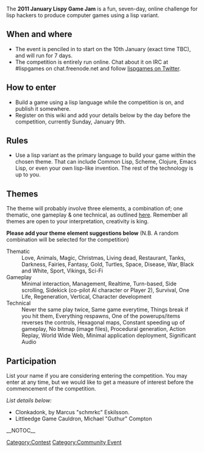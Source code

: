 The '''2011 January Lispy Game Jam''' is a fun, seven-day, online challenge for lisp hackers to produce computer games using a lisp variant.

== When and where ==

* The event is penciled in to start on the 10th January (exact time TBC), and will run for 7 days.
* The competition is entirely run online.  Chat about it on IRC at #lispgames on chat.freenode.net and follow [http://twitter.com/lispgames lispgames on Twitter].

== How to enter ==

* Build a game using a lisp language while the competition is on, and publish it somewhere.
* Register on this wiki and add your details below by the day before the competition, currently Sunday, January 9th.

== Rules ==

* Use a lisp variant as the primary language to build your game within the chosen theme.  That can include Common Lisp, Scheme, Clojure, Emacs Lisp, or even your own lisp-like invention.  The rest of the technology is up to you.

== Themes ==

The theme will probably involve three elements, a combination of; one thematic, one gameplay & one technical, as outlined [http://globalgamejam.org/wiki/content-theme-competition-restraints-tracks here]. Remember all themes are open to your interpretation, creativity is king. 

'''Please add your theme element suggestions below''' (N.B. A random combination will be selected for the competition)

; Thematic
: Love, Animals, Magic, Christmas, Living dead, Restaurant, Tanks, Darkness, Fairies, Fantasy, Gold, Turtles, Space, Disease, War, Black and White, Sport, Vikings, Sci-Fi
; Gameplay
: Minimal interaction, Management, Realtime, Turn-based, Side scrolling, Sidekick (co-pilot AI character or Player 2), Survival, One Life, Regeneration, Vertical, Character development
; Technical
: Never the same play twice, Same game everytime, Things break if you hit them, Everything respawns, One of the powerups/items reverses the controls, Hexagonal maps, Constant speeding up of gameplay, No bitmap (image files), Procedural generation, Action Replay, World Wide Web, Minimal application deployment, Significant Audio

== Participation ==

List your name if you are considering entering the competition. You may enter at any time, but we would like to get a measure of interest before the commencement of the competition.

''List details below:''
* Clonkadonk, by Marcus "schmrkc" Eskilsson.
* Littleedge Game Cauldron, Michael "Guthur" Compton
[[Category:Contest]]
[[Category:Community Event]]
__NOTOC__